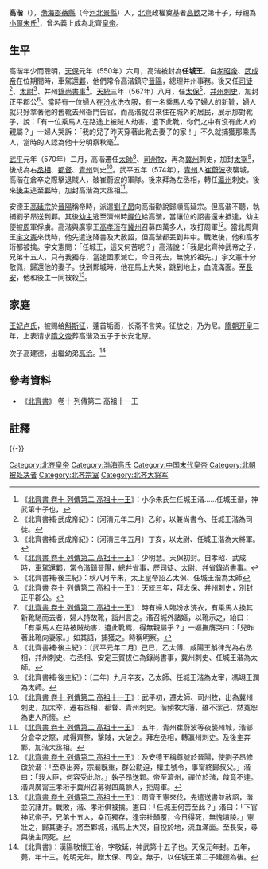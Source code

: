 '''高湝'''（{{bd|538年||577年|catIdx=G}}），[[渤海郡|渤海郡]][[蓨縣|蓨縣]]（今[[河北|河北]][[景县|景縣]]）人，[[北齊|北齊]]政權奠基者[[高歡|高歡]]之第十子，母親為[[小尔朱氏|小爾朱氏]]<ref>《[[s:北齊書/卷10|北齊書 卷十 列傳第二 高祖十一王]]》：小尒朱氏生任城王湝……任城王湝，神武第十子也，</ref>，曾名義上成為北齊[[皇帝|皇帝]]。

== 生平 ==

高湝年少而聰明，[[天保_(北齐)|天保]]元年（550年）六月，高湝被封為'''任城王'''。自[[齐孝昭帝|孝昭帝]]、[[齐武成帝|武成帝]]在位期間時，車駕還[[邺城遗址|鄴]]，他們常令高湝鎮守[[太原市|晉陽]]，總理并州事務。後又任[[司徒|司徒]]<ref>《北齊書補·武成帝紀》：〔河清元年二月〕乙卯，以兼尚書令、任城王湝為司徒。</ref>、[[太尉|太尉]]<ref>《北齊書補·武成帝紀》：〔河清三年五月〕丁亥，以太尉、任城王湝為大將軍。</ref>、并州[[录尚书事|錄尚書事]]<ref>《[[s:北齊書/卷10|北齊書 卷十 列傳第二 高祖十一王]]》：少明慧。天保初封。自孝昭、武成時，車駕還鄴，常令湝鎮晉陽，總幷省事，歷司徒、太尉、幷省錄尚書事。</ref>。[[天统_(北齐)|天統]]三年（567年）八月，任[[太保|太保]]<ref>《北齊書補·後主紀》：秋八月辛未，太上皇帝詔乙太保、任城王湝為太師</ref>、[[并州|并州]][[刺史|刺史]]，加封正平郡公<ref>《[[s:北齊書/卷10|北齊書 卷十 列傳第二 高祖十一王]]》：天統三年，拜太保、幷州刺史，別封正平郡公。</ref>。當時有一位婦人在[[汾河|汾水]]洗衣服，有一名乘馬人換了婦人的新靴，婦人就只好拿著他的舊靴去州衙門告官。而高湝就召來住在城外的居民，展示那對靴子，說：「有一位乘馬人在路途上被賊人劫害，遺下此靴，你們之中有沒有此人的親屬？」一婦人哭訴：「我的兒子昨天穿著此靴去妻子的家！」不久就捕獲那乘馬人，當時的人認為他十分明察秋毫<ref>《[[s:北齊書/卷10|北齊書 卷十 列傳第二 高祖十一王]]》：時有婦人臨汾水浣衣，有乘馬人換其新靴馳而去者，婦人持故靴，詣州言之。湝召城外諸嫗，以靴示之，紿曰：「有乘馬人在路被賊劫害，遺此靴焉，得無親屬乎？」一嫗撫膺哭曰：「兒昨著此靴向妻家。」如其語，捕獲之。時稱明察。</ref>。

[[武平_(北齐)|武平]]元年（570年）二月，高湝遷任[[太師|太師]]<ref>《北齊書補·後主紀》：〔武平元年二月〕己巳，乙太傅、咸陽王斛律光為右丞相，幷州刺史、右丞相、安定王賀拔仁為錄尚書事，冀州刺史、任城王湝為太師。</ref>、[[司州_(北魏)|司州]][[刺史|牧]]，再為[[冀州_(古代)|冀州]]刺史，加封[[太宰|太宰]]<ref>《北齊書補·後主紀》：〔二年〕九月辛亥，乙太師、任城王湝為太宰，馮翊王潤為太師。</ref>，後成為右[[丞相|丞相]]、[[都督|都督]]、[[青州_(古代)|青州]]刺史<ref>《[[s:北齊書/卷10|北齊書 卷十 列傳第二 高祖十一王]]》：武平初，遷太師、司州牧，出為冀州刺史，加太宰，遷右丞相、都督、青州刺史。湝頻牧大藩，雖不潔己，然寬恕為吏人所懷。</ref>。武平五年（574年），[[青州_(古代)|青州]]人[[崔蔚波|崔蔚波]]夜襲城，高湝在倉卒之際擊退賊人，破崔蔚波的軍隊。後來拜為左丞相，轉任[[瀛州|瀛州]]刺史。後來[[高緯|後主]]逃至[[鄴|鄴]]時，加封高湝為大丞相<ref>《[[s:北齊書/卷10|北齊書 卷十 列傳第二 高祖十一王]]》：五年，青州崔蔚波等夜襲州城，湝部分倉卒之際，咸得齊整，擊賊，大破之。拜左丞相，轉瀛州刺史。及後主奔鄴，加湝大丞相。</ref>。

安德王[[高延宗|高延宗]]於[[太原市|晉陽]]稱帝時，派遣[[劉子昂|劉子昂]]向高湝勸說歸順高延宗。但高湝不聽，執捕劉子昂送到鄴。其後[[高恆|幼主]]逃至濟州時[[禅让制|禪位]]給高湝，當讓位的詔書還未抵達，幼主便被[[北周|周]]軍俘虜。高湝與廣寧王[[高孝珩|高孝珩]]在[[冀州_(古代)|冀州]]召募四萬多人，攻打周軍<ref>《[[s:北齊書/卷10|北齊書 卷十 列傳第二 高祖十一王]]》：及安德王稱尊號於晉陽，使劉子昂修啟於湝：「至尊出奔，宗廟旣重，群公勸迫，權主號令，事甯終歸叔父。」湝曰：「我人臣，何容受此啟。」執子昂送鄴。帝至濟州，禪位於湝，啟竟不達。湝與廣甯王孝珩于冀州召募得四萬餘人，拒周軍。</ref>。當北周齊王[[宇文憲|宇文憲]]來伐時，他先遣送降書及大赦詔，但高湝都丟到井中。戰敗後，他和高孝珩都被擒。宇文憲問：「任城王，這又何苦呢？」高湝說：「我是北齊神武帝之子，兄弟十五人，只有我獨存，當逢國家滅亡，今日死去，無愧於祖先。」宇文憲十分敬佩，歸還他的妻子。快到鄴城時，他在馬上大哭，跳到地上，血流滿面。至[[長安|長安]]，他和後主一同被殺<ref>《[[s:北齊書/卷10|北齊書 卷十 列傳第二 高祖十一王]]》：周齊王憲來伐，先遣送書並赦詔，湝並沉諸井。戰敗，湝、孝珩俱被擒。憲曰：「任城王何苦至此？」湝曰：「下官神武帝子，兄弟十五人，幸而獨存，逢宗社顛覆，今日得死，無愧墳陵。」憲壯之，歸其妻子。將至鄴城，湝馬上大哭，自投於地，流血滿面。至長安，尋與後主同死。</ref>。

==家庭==
[[盧氏_(高湝妃)|王妃卢氏]]，被赐给[[斛斯征|斛斯征]]，蓬首垢面，长斋不言笑。征放之，乃为尼。[[隋朝|隋朝]][[开皇|开皇]]三年，上表请求[[隋文帝|隋文帝]]葬高湝及五子于长安北原。

次子高建德，出繼幼弟[[高洽|高洽]]。<ref>《北齊書》：漢陽敬懷王洽，字敬延，神武第十五子也。天保元年封。五年，薨，年十三。乾明元年，贈太保、司空。無子，以任城王第二子建德為後。</ref>

==參考資料==
*《[[北齊書|北齊書]]》 卷十 列傳第二 高祖十一王

==註釋==
{{reflist|2}}

{{-}}
{{start box}}
{{s-off|[[华北地区|中国华北]]及[[华东地区|华东]]北部地区君主}}
{{s-before|侄孫[[齊幼主|齊幼主]]|[[齊幼主|高恆]]}}
{{s-tul|[[南北朝|北朝]] · [[北齐|北齐]][[南北朝君主列表#北齐|皇帝]]|577年}}
{{s-none|末任|[[北周灭北齐之战|北齐灭亡]]}}
{{end box}}

{{北齊皇帝}}

{{DEFAULTSORT:G}}
[[Category:北齐皇帝|Category:北齐皇帝]]
[[Category:渤海高氏|Category:渤海高氏]]
[[Category:中国末代皇帝|Category:中国末代皇帝]]
[[Category:北朝被处决者|Category:北朝被处决者]]
[[Category:北齐宗室|Category:北齐宗室]]
[[Category:北齐大将军|Category:北齐大将军]]